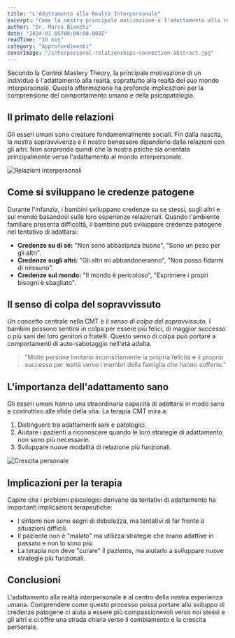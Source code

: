 ```yaml
---
title: "L'Adattamento alla Realtà Interpersonale"
excerpt: "Come la nostra principale motivazione è l'adattamento alla realtà del nostro mondo interpersonale e come questo influenza il nostro benessere psicologico."
author: "Dr. Marco Bianchi"
date: "2024-01-05T00:00:00.000Z"
readTime: "10 min"
category: "Approfondimenti"
coverImage: "/interpersonal-relationships-connection-abstract.jpg"
---
```


Secondo la Control Mastery Theory, la principale motivazione di un individuo è l'adattamento alla realtà, soprattutto alla realtà del suo mondo interpersonale. Questa affermazione ha profonde implicazioni per la comprensione del comportamento umano e della psicopatologia.

## Il primato delle relazioni

Gli esseri umani sono creature fondamentalmente sociali. Fin dalla nascita, la nostra sopravvivenza e il nostro benessere dipendono dalle relazioni con gli altri. Non sorprende quindi che la nostra psiche sia orientata principalmente verso l'adattamento al mondo interpersonale.

![Relazioni interpersonali](/family-relationships-connection-warmth.jpg)

## Come si sviluppano le credenze patogene

Durante l'infanzia, i bambini sviluppano credenze su se stessi, sugli altri e sul mondo basandosi sulle loro esperienze relazionali. Quando l'ambiente familiare presenta difficoltà, il bambino può sviluppare credenze patogene nel tentativo di adattarsi:

- **Credenze su di sé:** "Non sono abbastanza buono", "Sono un peso per gli altri".
- **Credenze sugli altri:** "Gli altri mi abbandoneranno", "Non posso fidarmi di nessuno".
- **Credenze sul mondo:** "Il mondo è pericoloso", "Esprimere i propri bisogni è sbagliato".

## Il senso di colpa del sopravvissuto

Un concetto centrale nella CMT è il *senso di colpa del sopravvissuto*. I bambini possono sentirsi in colpa per essere più felici, di maggior successo o più sani dei loro genitori o fratelli. Questo senso di colpa può portare a comportamenti di auto-sabotaggio nell'età adulta.

> "Molte persone limitano inconsciamente la propria felicità e il proprio successo per lealtà verso i membri della famiglia che hanno sofferto."

## L'importanza dell'adattamento sano

Gli esseri umani hanno una straordinaria capacità di adattarsi in modo sano e costruttivo alle sfide della vita. La terapia CMT mira a:

1. Distinguere tra adattamenti sani e patologici.
2. Aiutare i pazienti a riconoscere quando le loro strategie di adattamento non sono più necessarie.
3. Sviluppare nuove modalità di relazione più funzionali.

![Crescita personale](/personal-growth-transformation-positive.jpg)

## Implicazioni per la terapia

Capire che i problemi psicologici derivano da tentativi di adattamento ha importanti implicazioni terapeutiche:

- I sintomi non sono segni di debolezza, ma tentativi di far fronte a situazioni difficili.
- Il paziente non è "malato" ma utilizza strategie che erano adattive in passato e non lo sono più.
- La terapia non deve "curare" il paziente, ma aiutarlo a sviluppare nuove strategie più funzionali.

## Conclusioni

L'adattamento alla realtà interpersonale è al centro della nostra esperienza umana. Comprendere come questo processo possa portare allo sviluppo di credenze patogene ci aiuta a essere più compassionevoli verso noi stessi e gli altri e ci offre una strada chiara verso il cambiamento e la crescita personale.
